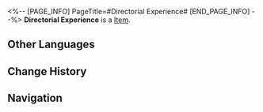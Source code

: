 <%-- [PAGE_INFO]
PageTitle=#Directorial Experience#
[END_PAGE_INFO] --%>
{{Item Infobox
|id          = 281020
|image       = Item Directorial Experience.png
|type        = 
|invCategory = Upgrade Materials
|rarity      = 3
|effect      = 
|description = The filming experience as an animation director is a testament to the hardships and growth of filmmakers after going through various productions.
}}
{{Description|''A director must be proficient in everything, so no one in your crew is irreplaceable.''}}
'''Directorial Experience''' is a [[Item]].

==Other Languages==
{{Other Languages
|en   = Directorial Experience
|zhs  = 导演经验
|zht  = 導演經驗
|ja   = 監督経験値
|ko   = 감독 경험치
|es   = Experiencia directiva
|fr   = Expérience de réalisation
|ru   = Режиссёрский опыт
|th   = ประสบการณ์ผู้กำกับ
|vi   = Kinh Nghiệm Đạo Diễn
|de   = Regieerfahrung
|id   = EXP Sutradara
|pt   = Experiência de Direção
}}

==Change History==
{{Change History|<!--unknown-->}}

==Navigation==
{{Upgrade Material Navbox}}